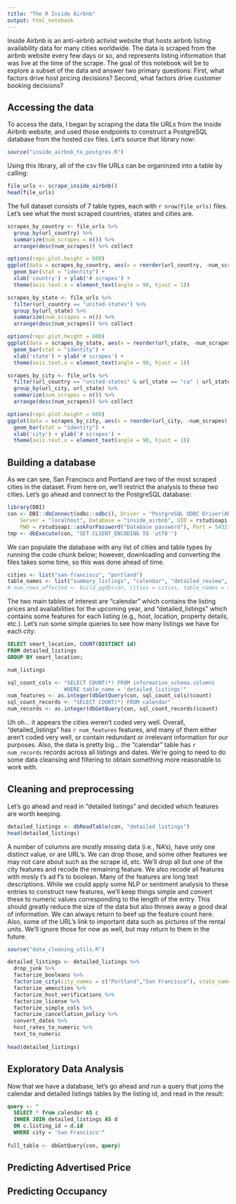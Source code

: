 ```yaml
---
title: "The R Inside Airbnb"
output: html_notebook
---
```


Inside Airbnb is an anti-airbnb activist website that hosts airbnb listing availability data for many cities worldwide. The data is scraped from the airbnb website every few days or so, and represents listing information that was live at the time of the scrape. The goal of this notebook will be to explore a subset of the data and answer two primary questions: First, what factors drive host pricing decisions? Second, what factors drive customer booking decisions?  

## Accessing the data

To access the data, I began by scraping the data file URLs from the Inside Airbnb website, and used those endpoints to construct a PostgreSQL database from the hosted csv files. Let's source that library now: 

```r
source("inside_airbnb_to_postgres.R")
```

Using this library, all of the csv file URLs can be organinzed into a table by calling:

```r
file_urls <- scrape_inside_airbnb()
head(file_urls)
```

The full dataset consists of 7 table types, each with `r nrow(file_urls)` files. Let's see what the most scraped countries, states and cities are.

```r
scrapes_by_country <- file_urls %>% 
  group_by(url_country) %>% 
  summarize(num_scrapes = n()) %>% 
  arrange(desc(num_scrapes)) %>% collect

options(repr.plot.height = 600)
ggplot(data = scrapes_by_country, aes(x = reorder(url_country, -num_scrapes), y = num_scrapes)) + 
  geom_bar(stat = "identity") +
  xlab('country') + ylab('# scrapes') +
  theme(axis.text.x = element_text(angle = 90, hjust = 1)) 

scrapes_by_state <- file_urls %>% 
  filter(url_country == "united-states") %>%
  group_by(url_state) %>% 
  summarize(num_scrapes = n()) %>% 
  arrange(desc(num_scrapes)) %>% collect

options(repr.plot.height = 600)
ggplot(data = scrapes_by_state, aes(x = reorder(url_state, -num_scrapes), y = num_scrapes)) + 
  geom_bar(stat = "identity") +
  xlab('state') + ylab('# scrapes') +
  theme(axis.text.x = element_text(angle = 90, hjust = 1))

scrapes_by_city <- file_urls %>% 
  filter(url_country == "united-states" & url_state == "ca" | url_state == "or") %>%
  group_by(url_city, url_state) %>% 
  summarize(num_scrapes = n()) %>% 
  arrange(desc(num_scrapes)) %>% collect

options(repr.plot.height = 600)
ggplot(data = scrapes_by_city, aes(x = reorder(url_city, -num_scrapes), y = num_scrapes, fill = url_state)) + 
  geom_bar(stat = "identity") +
  xlab('city') + ylab('# scrapes') +
  theme(axis.text.x = element_text(angle = 90, hjust = 1)) 

```

## Building a database

As we can see, San Francisco and Portland are two of the most scraped cities in the dataset. From here on, we'll restrict the analysis to these two cities. Let's go ahead and connect to the PostgreSQL database:

```r
library(DBI)
con <- DBI::dbConnect(odbc::odbc(), Driver = "PostgreSQL ODBC Driver(ANSI)", 
    Server = "localhost", Database = "inside_airbnb", UID = rstudioapi::askForPassword("Database user"), 
    PWD = rstudioapi::askForPassword("Database password"), Port = 5432)
tmp <- dbExecute(con, "SET CLIENT_ENCODING TO 'utf8'")
```

We can populate the database with any list of cities and table types by running the code chunk below; however, downloading and converting the files takes some time, so this was done ahead of time.

```r
cities <- list("san-francisco", "portland")
table_names <- list("summary_listings", "calendar", "detailed_review", "detailed_listings", "summary_review", "neighbourhood")
# num_rows_affected <- build_pgdb(con, cities = cities, table_names = table_names)
```

The two main tables of interest are "calendar" which contains the listing prices and availabilities for the upcoming year, and "detailed_listings" which contains some features for each listing (e.g., host, location, property details, etc.). Let's run some simple queries to see how many listings we have for each city:

```sql
SELECT smart_location, COUNT(DISTINCT id)
FROM detailed_listings
GROUP BY smart_location;
```
```r
num_listings
```
```r
sql_count_cols <- "SELECT COUNT(*) FROM information_schema.columns 
                  WHERE table_name = 'detailed_listings'"
num_features <- as.integer(dbGetQuery(con, sql_count_cols)$count)
sql_count_records <- "SELECT COUNT(*) FROM calendar"
num_records <- as.integer(dbGetQuery(con, sql_count_records)$count)
```

Uh oh... it appears the cities weren't coded very well. Overall, "detailed_listings" has `r num_features` features, and many of them either aren't coded very well, or contain redundant or irrelevant information for our purposes. Also, the data is pretty big... the "calendar" table has `r num_records` records across all listings and dates. We're going to need to do some data cleansing and filtering to obtain something more reasonable to work with.  

## Cleaning and preprocessing
Let's go ahead and read in "detailed listings" and decided which features are worth keeping.
```r
detailed_listings <- dbReadTable(con, "detailed_listings")
head(detailed_listings)
```
A number of columns are mostly missing data (i.e., NA's), have only one distinct value, or are URL's. We can drop those, and some other features we may not care about such as the scrape id, etc. We'll drop all but one of the city features and recode the remaining feature. We also recode all features with mosly t's ad f's to boolean. Many of the features are long text descriptions. While we could apply some NLP or sentiment analysis to these entries to construct new features, we'll keep things simple and convert these to numeric values corresponding to the length of the entry. This should greatly reduce the size of the data but also throws away a good deal of information. We can always return to beef up the feature count here. Also, some of the URL's link to important data such as pictures of the rental units. We'll ignore those for now as well, but may return to them in the future. 

```r
source("data_cleaning_utils.R")

detailed_listings <- detailed_listings %>%
  drop_junk %>%
  factorize_booleans %>%
  factorize_city(city_names = c("Portland","San Francisco"), state_names = c("OR","CA")) %>%
  factorize_amenities %>%
  factorize_host_verifications %>%
  factorize_license %>%
  factorize_simple_cols %>%
  factorize_cancellation_policy %>%
  convert_dates %>%
  host_rates_to_numeric %>%
  text_to_numeric
  
head(detailed_listings)
```

## Exploratory Data Analysis

Now that we have a database, let's go ahead and run a query that joins the calendar and detailed listings tables by the listing id, and read in the result:

```sql
query <- "
  SELECT * from calendar AS c 
  INNER JOIN detailed_listings AS d 
  ON c.listing_id = d.id
  WHERE city = 'San Francisco'"
  
full_table <- dbGetQuery(con, query)
```
## Predicting Advertised Price

## Predicting Occupancy

